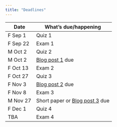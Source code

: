 ```yaml
---
title: "Deadlines"
---
```


| Date      | What's due/happening |
|-----------|----------------------|
| F Sep 1   | Quiz 1               |
| F Sep 22  | Exam 1               |
| M Oct 2   | Quiz 2               |
| M Oct 2   | [Blog post 1](blogs.html) due      |
| F Oct 13  | Exam 2               |
| F Oct 27  | Quiz 3               |
| F Nov 3   | [Blog post 2](blogs.html) due      |
| F Nov 8   | Exam 3               |
| M Nov 27  | Short paper or [Blog post 3](blogs.html) due |
| F Dec 1   | Quiz 4               |
| TBA       | Exam 4               |
